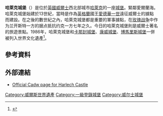 {{noteTA
|G1=UK Places
}}
{{Infobox military installation
| name           = Harlech Castle
| partof         = 
| location       = [[哈萊克|哈萊克]]
| map_type       = 
| map_alt        = 
| map_caption    = 
| map_size       = 270
| coordinates    = {{coord|52.86|-4.10916|type:landmark|display=inline,title}}
| image          = Harlech Castle - Cadw photograph.jpg
| image_size     = 330px
| caption        = 哈萊克城堡
| type           = [[集中式城堡|集中式城堡]]
| materials      = [[砂岩|砂岩]]
| height         = 
| condition      = 遺跡
| owner          = [[Cadw|Cadw]]
| open_to_public = 是
| battles        = 
| events         = 
| module         = {{Infobox designation list
  | embed = yes
  | designation1 = UK GRADE I
  | designation1_date = 
  }}
}}
'''哈萊克城堡'''（{{lang-en|Harlech Castle}}）是位於[[英國|英國]][[威爾士|威爾士]]西北部城市[[哈萊克|哈萊克]]的一座[[城堡|城堡]]。緊鄰愛爾蘭海。哈萊克城堡始建於13世紀，當時是作為[[英格蘭王國|英格蘭]]國王[[愛德華一世|愛德華一世]]遠征威爾士的據點而建設。在之後的數世紀之內，哈萊克城堡都是重要的軍事據點，在[[玫瑰战争|玫瑰战争]]中作为兰开斯特一方的据点抵抗约克一方七年之久。今日的哈萊克城堡則是威爾士著名的旅遊景點。1986年，哈萊克城堡和[[卡那封城堡|卡那封城堡]]、[[康威城堡|康威城堡]]、[[博馬里斯城堡|博馬里斯城堡]]一併被列入世界文化遺產<ref>{{cite web| url = http://whc.unesco.org/en/list/374/| title = Castles and Town Walls of King Edward in Gwynedd| accessdate = 2012-07-14| publisher = [[UNESCO|UNESCO]]| archive-date = 2018-07-09| archive-url = https://web.archive.org/web/20180709153559/http://whc.unesco.org/en/list/374| dead-url = no}}</ref>。

==參考資料==
{{reflist|colwidth=30em}}

==外部連結==
{{Commonscat|Harlech Castle|哈萊克城堡}}
*[http://cadw.wales.gov.uk/daysout/harlechcastle/?lang=en Official Cadw page for Harlech Castle]{{Wayback|url=http://cadw.wales.gov.uk/daysout/harlechcastle/?lang=en |date=20140407070130 }}
{{英國世界遺產}}
[[Category:威爾斯世界遺產|Category:威爾斯世界遺產]]
[[Category:一級登錄城堡|Category:一級登錄城堡]]
[[Category:威尔士城堡|Category:威尔士城堡]]